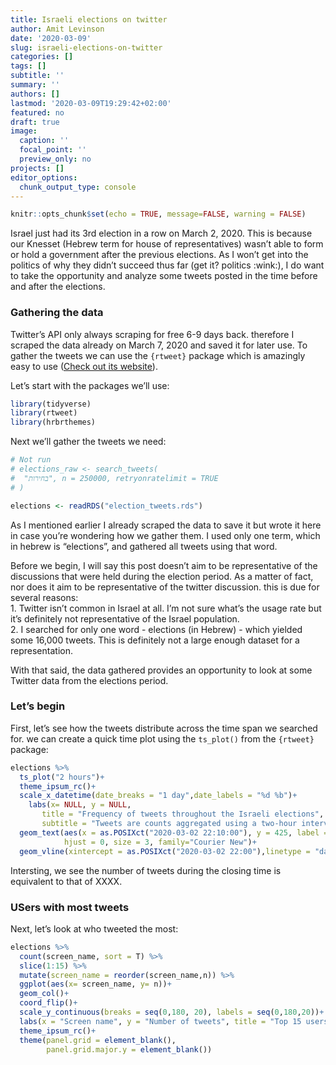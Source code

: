 ```yaml
---
title: Israeli elections on twitter
author: Amit Levinson
date: '2020-03-09'
slug: israeli-elections-on-twitter
categories: []
tags: []
subtitle: ''
summary: ''
authors: []
lastmod: '2020-03-09T19:29:42+02:00'
featured: no
draft: true
image:
  caption: ''
  focal_point: ''
  preview_only: no
projects: []
editor_options: 
  chunk_output_type: console
---
```


```r
knitr::opts_chunk$set(echo = TRUE, message=FALSE, warning = FALSE)
```

Israel just had its 3rd election in a row on March 2, 2020.
This is because our Knesset (Hebrew term for house of representatives) wasn't able to form or hold a government after the previous elections. As I won't get into the politics of why they didn't succeed thus far (get it? politics :wink:), I do want to take the opportunity and analyze some tweets posted in the time before and after the elections.

### Gathering the data <i class="fab fa-twitter"></i>

Twitter's API only always scraping for free 6-9 days back. therefore I scraped the data already on March 7, 2020 and saved it for later use. To gather the tweets we can use the `{rtweet}` package which is amazingly easy to use ([Check out its website](https://rtweet.info/)).  

Let's start with the packages we'll use:

```r
library(tidyverse)
library(rtweet)
library(hrbrthemes)
```

Next we'll gather the tweets we need:

```r
# Not run
# elections_raw <- search_tweets(
#  "בחירות", n = 250000, retryonratelimit = TRUE
# )

elections <- readRDS("election_tweets.rds")
```

As I mentioned earlier I already scraped the data to save it but wrote it here in case you're wondering how we gather them. I used only one term, which in hebrew is "elections", and gathered all tweets using that word.

Before we begin, I will say this post doesn't aim to be representative of the discussions that were held during the election period. As a matter of fact, nor does it aim to be representative of the twitter discussion. this is due for several reasons:  
1. Twitter isn't common in Israel at all. I'm not sure what's the usage rate but it's definitely not representative of the Israel population.  
2. I searched for only one word - elections (in Hebrew) - which yielded some 16,000 tweets. This is definitely not a large enough dataset for a representation.

With that said, the data gathered provides an opportunity to look at some Twitter data from the elections period. 

### Let's begin

First, let's see how the tweets distribute across the time span we searched for. we can create a quick time plot using the `ts_plot()` from the `{rtweet}` package:
```r
elections %>% 
  ts_plot("2 hours")+
  theme_ipsum_rc()+
  scale_x_datetime(date_breaks = "1 day",date_labels = "%d %b")+
    labs(x= NULL, y = NULL,
       title = "Frequency of tweets throughout the Israeli elections",
       subtitle = "Tweets are counts aggregated using a two-hour interval.\nonly tweets with the word 'elections' (in Hebrew) were gathered")+
  geom_text(aes(x = as.POSIXct("2020-03-02 22:10:00"), y = 425, label = "10 PM:\nClosing of\npolls"),
            hjust = 0, size = 3, family="Courier New")+
  geom_vline(xintercept = as.POSIXct("2020-03-02 22:00"),linetype = "dashed", size = 1)
```

Intersting, we see the number of tweets during the closing time is equivalent to that of XXXX. 

### USers with most tweets

Next, let's look at who tweeted the most:
```r
elections %>% 
  count(screen_name, sort = T) %>% 
  slice(1:15) %>% 
  mutate(screen_name = reorder(screen_name,n)) %>% 
  ggplot(aes(x= screen_name, y= n))+
  geom_col()+
  coord_flip()+
  scale_y_continuous(breaks = seq(0,180, 20), labels = seq(0,180,20))+
  labs(x = "Screen name", y = "Number of tweets", title = "Top 15 users tweeting the word 'elections' (בחירות)\nduring the 3rd Israeli elections")+
  theme_ipsum_rc()+
  theme(panel.grid = element_blank(),
        panel.grid.major.y = element_blank())
```

